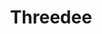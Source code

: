 ---
title: Threedee
description: A simple 3D environment to develop in powered by react-three-fiber
template: doc
hero:
  tagline: A simple 3D environment to develop in powered by three.js & react-three-fiber
  image:
    file: ../../../assets/houston.webp
---
